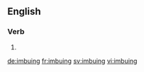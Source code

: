 ==English==

===Verb===
{{head|en}}

# {{present participle of|imbue}}

[[de:imbuing]]
[[fr:imbuing]]
[[sv:imbuing]]
[[vi:imbuing]]